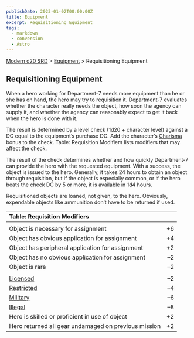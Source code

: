 ```yaml
---
publishDate: 2023-01-02T00:00:00Z
title: Equipment
excerpt: Requisitioning Equipment
tags:
  - markdown
  - conversion
  - Astro
---
```


[Modern d20 SRD](/#modernD20) > [Equipment](modern-d20-srd-equipment-index) > Requisitioning Equipment

## Requisitioning Equipment

When a hero working for Department-7 needs more equipment than he or she has on hand, the hero may try to requisition it. Department-7 evaluates whether the character really needs the object, how soon the agency can supply it, and whether the agency can reasonably expect to get it back when the hero is done with it.

The result is determined by a level check (1d20 + character level) against a DC equal to the equipment’s purchase DC. Add the character’s [Charisma](modern-d20-srd-basics-ability-scores) bonus to the check. Table: Requisition Modifiers lists modifiers that may affect the check.

The result of the check determines whether and how quickly Department-7 can provide the hero with the requested equipment. With a success, the object is issued to the hero. Generally, it takes 24 hours to obtain an object through requisition, but if the object is especially common, or if the hero beats the check DC by 5 or more, it is available in 1d4 hours.

Requisitioned objects are loaned, not given, to the hero. Obviously, expendable objects like ammunition don’t have to be returned if used.

| Table: Requisition Modifiers                              |     |
| :-------------------------------------------------------- | --: |
|                                                           |     |
| Object is necessary for assignment                        |  +6 |
| Object has obvious application for assignment             |  +4 |
| Object has peripheral application for assignment          |  +2 |
| Object has no obvious application for assignment          |   –2 |
| Object is rare                                            |   –2 |
|                                                           |     |
| [Licensed](modern-d20-srd-equipment-restricted-objects)   |   –2 |
| [Restricted](modern-d20-srd-equipment-restricted-objects) |   –4 |
| [Military](modern-d20-srd-equipment-restricted-objects)   |   –6 |
| [Illegal](modern-d20-srd-equipment-restricted-objects)    |   –8 |
| Hero is skilled or proficient in use of object            |  +2 |
| Hero returned all gear undamaged on previous mission      |  +2 |
